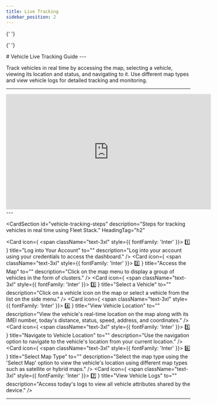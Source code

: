```yaml
---
title: Live Tracking
sidebar_position: 2
---
```



<Head>
  <meta charSet="UTF-8" />
  <meta name="viewport" content="width=device-width, initial-scale=1.0" />
  <title>Vehicle Tracking Guide</title>
  <meta name="description" content="Learn how to track vehicles in real-time, view logs, and navigate to vehicle locations in Fleet Stack." />
  <meta name="keywords" content="Fleet Stack, live tracking, vehicle tracking, real-time monitoring, map navigation" />
  <meta name="author" content="Fleet Stack Team" />
  <meta name="robots" content="index, follow" />
  <link rel="canonical" href="https://docs.fleetstackglobal.com/web-application/live-tracking/" />
  
  <!-- Open Graph Metadata for social sharing -->
  <meta property="og:title" content="Vehicle Tracking Guide" />
  <meta property="og:description" content="Learn how to track vehicles in real-time, view logs, and navigate to vehicle locations in Fleet Stack." />
  <meta property="og:type" content="article" />
  <meta property="og:url" content="https://docs.fleetstackglobal.com/web-application/live-tracking/" />
  <meta property="og:image" content="https://fleetstackglobal.com/assets/img/Graphics/orginal/Stack01.png" />
  
  <!-- Twitter Card Metadata -->
  <meta name="twitter:card" content="summary_large_image" />
  <meta name="twitter:title" content="Vehicle Tracking Guide" />
  <meta name="twitter:description" content="Learn how to track vehicles in real-time, view logs, and navigate to vehicle locations in Fleet Stack." />
  <meta name="twitter:image" content="https://fleetstackglobal.com/assets/img/Graphics/orginal/Stack01.png" />

  <!-- Schema.org JSON-LD Markup -->

{' '}

<script type="application/ld+json">
  {`
      {
        "@context": "https://schema.org",
        "@type": "TechArticle",
        "mainEntityOfPage": {
          "@type": "WebPage",
          "@id": "https://docs.fleetstackglobal.com/web-application/live-tracking/"
        },
        "headline": "Vehicle Tracking Guide",
        "description": "Learn how to track vehicles in real-time, view logs, and navigate to vehicle locations in Fleet Stack.",
        "image": "https://fleetstackglobal.com/assets/img/Graphics/orginal/Stack01.png",
        "author": {
          "@type": "Organization",
          "name": "Fleet Stack"
        },
        "publisher": {
          "@type": "Organization",
          "name": "Fleet Stack",
          "logo": {
            "@type": "ImageObject",
            "url": "https://fleetstackglobal.com"
          }
        }
      }
    `}
</script>

  <!-- Q&A Schema -->

{' '}

<script type="application/ld+json">
  {`
      {
        "@context": "https://schema.org",
        "@type": "QAPage",
        "mainEntity": [
          {
            "@type": "Question",
            "name": "How do I log into my account for vehicle tracking?",
            "acceptedAnswer": {
              "@type": "Answer",
              "text": "Log into your account using your credentials to access the dashboard."
            }
          },
          {
            "@type": "Question",
            "name": "How can I access the map for vehicle tracking?",
            "acceptedAnswer": {
              "@type": "Answer",
              "text": "Click on the map menu to display a group of vehicles in the form of clusters."
            }
          },
          {
            "@type": "Question",
            "name": "How do I select a vehicle for tracking?",
            "acceptedAnswer": {
              "@type": "Answer",
              "text": "Click on a vehicle icon on the map or select a vehicle from the list on the side menu."
            }
          },
          {
            "@type": "Question",
            "name": "How can I view a vehicle's real-time location?",
            "acceptedAnswer": {
              "@type": "Answer",
              "text": "View the vehicle's real-time location on the map along with its IMEI number, today's distance, status, speed, address, and coordinates."
            }
          },
          {
            "@type": "Question",
            "name": "How do I navigate to a vehicle's location?",
            "acceptedAnswer": {
              "@type": "Answer",
              "text": "Use the navigation option to navigate to the vehicle's location from your current location."
            }
          },
          {
            "@type": "Question",
            "name": "How can I select different map types?",
            "acceptedAnswer": {
              "@type": "Answer",
              "text": "Select the map type using the 'Select Map' option to view the vehicle's location using different map types such as satellite or hybrid maps."
            }
          },
          {
            "@type": "Question",
            "name": "How do I view vehicle logs?",
            "acceptedAnswer": {
              "@type": "Answer",
              "text": "Access today's logs to view all vehicle attributes shared by the device."
            }
          }
        ]
      }
    `}
</script>

</Head>
# Vehicle Live Tracking Guide
---

Track vehicles in real time by accessing the map, selecting a vehicle, viewing its location and status, and navigating to it. Use different map types and view vehicle logs for detailed tracking and monitoring.

---

<div style={{ display: 'flex', justifyContent: 'center', marginTop: '20px' }}>
  <iframe
    width="560"
    height="315"
    src="https://www.youtube.com/embed/FuWnQC6SHiM?si=loffpFRl43mULIYb"
    title="Vehicle Tracking Tutorial"
    frameBorder="0"
    allow="accelerometer; autoplay; clipboard-write; encrypted-media; gyroscope; picture-in-picture"
    allowFullScreen
  ></iframe>
</div>
---

<CardSection
  id="vehicle-tracking-steps"
  description="Steps for tracking vehicles in real time using Fleet Stack."
  HeadingTag="h2"
>
  <Card
    icon={
      <span className="text-3xl" style={{ fontFamily: 'Inter' }}>
        1️⃣
      </span>
    }
    title="Log into Your Account"
    to=""
    description="Log into your account using your credentials to access the dashboard."
  />
  <Card
    icon={
      <span className="text-3xl" style={{ fontFamily: 'Inter' }}>
        2️⃣
      </span>
    }
    title="Access the Map"
    to=""
    description="Click on the map menu to display a group of vehicles in the form of clusters."
  />
  <Card
    icon={
      <span className="text-3xl" style={{ fontFamily: 'Inter' }}>
        3️⃣
      </span>
    }
    title="Select a Vehicle"
    to=""
    description="Click on a vehicle icon on the map or select a vehicle from the list on the side menu."
  />
  <Card
    icon={
      <span className="text-3xl" style={{ fontFamily: 'Inter' }}>
        4️⃣
      </span>
    }
    title="View Vehicle Location"
    to=""
    description="View the vehicle's real-time location on the map along with its IMEI number, today's distance, status, speed, address, and coordinates."
  />
  <Card
    icon={
      <span className="text-3xl" style={{ fontFamily: 'Inter' }}>
        5️⃣
      </span>
    }
    title="Navigate to Vehicle Location"
    to=""
    description="Use the navigation option to navigate to the vehicle's location from your current location."
  />
  <Card
    icon={
      <span className="text-3xl" style={{ fontFamily: 'Inter' }}>
        6️⃣
      </span>
    }
    title="Select Map Type"
    to=""
    description="Select the map type using the 'Select Map' option to view the vehicle's location using different map types such as satellite or hybrid maps."
  />
  <Card
    icon={
      <span className="text-3xl" style={{ fontFamily: 'Inter' }}>
        7️⃣
      </span>
    }
    title="View Vehicle Logs"
    to=""
    description="Access today's logs to view all vehicle attributes shared by the device."
  />
</CardSection>

---

<head>
  <title>Vehicle Tracking Guide</title>
  <meta
    name="description"
    content="Learn how to track vehicles in real-time, view logs, and navigate to vehicle locations in Fleet Stack."
  />
</head>
